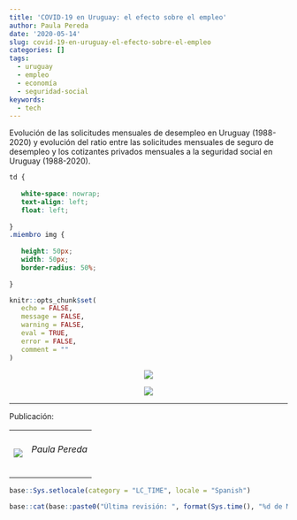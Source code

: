 ```yaml
---
title: 'COVID-19 en Uruguay: el efecto sobre el empleo'
author: Paula Pereda
date: '2020-05-14'
slug: covid-19-en-uruguay-el-efecto-sobre-el-empleo
categories: []
tags:
  - uruguay   
  - empleo
  - economía
  - seguridad-social
keywords:
  - tech
---
```


Evolución de las solicitudes mensuales de desempleo en Uruguay (1988-2020) y evolución del ratio entre las solicitudes mensuales de seguro de desempleo y los cotizantes privados mensuales a la seguridad social en Uruguay (1988-2020).

<!--more-->

<link rel="icon" href="http://www.unaimagen.uy/una_imagen.svg"/>

```css
td {
   
   white-space: nowrap;
   text-align: left;
   float: left;
   
}
.miembro img {
   
   height: 50px;
   width: 50px;
   border-radius: 50%;
   
}
```

```r
knitr::opts_chunk$set(
   echo = FALSE,
   message = FALSE,
   warning = FALSE,
   eval = TRUE,
   error = FALSE,
   comment = ""
)
```

<p align="center">
  <img src="/img/evolucion_sd.gif">
</p>

<p align="center">
  <img src="/img/evolucion_ratio_sd_cot.gif">
</p>

***

Publicación: 

<table>
   <tr>
      <td class="miembro"><img src="/img/PaulaPereda.jpg"/></td>
      <td class="miembro"><h6>Paula Pereda</h6></td>
   </tr>
<table>




```r
base::Sys.setlocale(category = "LC_TIME", locale = "Spanish")
```

```r
base::cat(base::paste0("Última revisión: ", format(Sys.time(), "%d de Mayo de %Y")))
```


